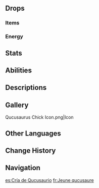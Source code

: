 {{Enemy Infobox
|title     = 
|dmgtype   = Pyro
|image     = Enemy Qucusaurus Chick.png
|type      = Common Enemies
|family    = Mystical Beasts
|group     = Natlan Saurians
|weakpoint = 
}}
{{Enemy Intro}}

==Drops==
===Items===
{{Drops|Natlan Saurian}}

===Energy===
{{Energy Drops
|type  = Pyro
|hp1   = 0
|p1    = 1
}}

==Stats==
{{Enemy Stats
|pyro_res     = 30%

|hp_ratio     = 1.1
|hp_type      = 2
|atk_ratio    = 1.8
|atk_type     = 2
}}

==Abilities==
{{Enemy Attacks
|name_1      = Claw Strike
|desc_1      = Attacks with its claws, dealing '''50% ATK × 2''' as {{Color|Pyro DMG}}.

|name_2      = Fireball
|desc_2      = Shoots a fireball from its mouth, dealing '''100% ATK''' as {{Color|Pyro DMG}}.
}}

==Descriptions==
{{Description|A young Qucusaur with a light, agile body.<br>Its neck and wings have yet to fully develop, and it still has a long way to go before it can wield gaseous phlogiston. There are stories of older Qucusaurs pushing younglings off cliffs to encourage them to fly. While the truth of such tales is uncertain, as long as it keeps practicing day and night, there can be no doubt that the soft-feathered fledgling will eventually grow strong and resilient.|[[Archive]]}}

==Gallery==
<gallery>
Qucusaurus Chick Icon.png|Icon
</gallery>

==Other Languages==
{{Other Languages
|en       = Qucusaurus Chick
|zhs      = 幼绒翼龙
|zhs_rm   = Yòu Róngyì-lóng
|zht      = 幼絨翼龍
|zht_rm   = Yòu Róngyì-lóng
|zh_tl    = Young {{Lex|Qucusaurus|zh}}
|ja       = クク仔竜
|ja_rm    = Kuku-koryuu
|ja_tl    = Young {{Lex|Qucusaurus|ja}}
|ko       = 어린 깃룡
|ko_tl    = Young {{Lex|Qucusaurus|ko}}
|es       = Cría de Qucusaurio
|es_tl    = Qucusaurus Chick
|fr       = Jeune qucusaure
|fr_tl    = Young Qucusaurus
|ru       = Детёныш кукузавра
|ru_tl    = 
|th       = Qucusaurus Chick
|vi       = Qucusaurus Non
|vi_tl    = 
|de       = Junger Qucusaurier
|de_tl    = 
|id       = Qucusaurus Chick
|pt       = Filhote de Qucussauro
|pt_tl    = 
|tr       = Yavru Gukuzor
|tr_tl    = 
|it       = Cucciolo di Qucusauro
|it_tl    = 
}}

==Change History==
{{Change History|5.2}}

==Navigation==
{{Enemy Navbox|Common}}

[[es:Cría de Qucusaurio]]
[[fr:Jeune qucusaure]]